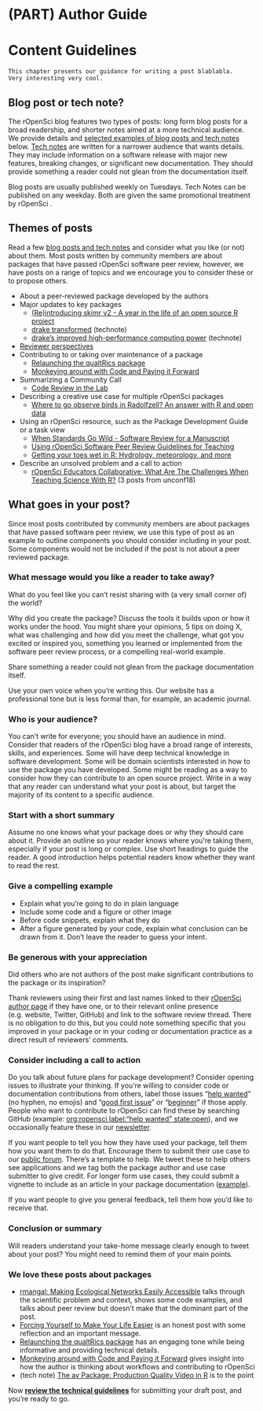 #  (PART) Author Guide {-}

# Content Guidelines {#content}

```block
This chapter presents our guidance for writing a post blablabla.
Very interesting very cool.
```

## Blog post or tech note? {#postornote}

The rOpenSci blog features two types of posts: long form blog posts for a broad readership, and shorter notes aimed at a more technical audience. We provide details and [selected examples of blog posts and tech notes](#postthemes) below. [Tech notes](https://ropensci.org/technotes/) are written for a narrower audience that wants details. They may include information on a software release with major new features, breaking changes, or significant new documentation. They should provide something a reader could not glean from the documentation itself.

Blog posts are usually published weekly on Tuesdays. Tech Notes can be published on any weekday. Both are given the same promotional treatment by rOpenSci <link to Ch4 Publication and promotion of your post>.


## Themes of posts {#postthemes}

Read a few [blog posts and tech notes](https://ropensci.org/archive/) and consider what you like (or not) about them. Most posts written by community members are about packages that have passed rOpenSci software peer review, however, we have posts on a range of topics and we encourage you to consider these or to propose others.

*   About a peer-reviewed package developed by the authors
*   Major updates to key packages
    *   [(Re)introducing skimr v2 - A year in the life of an open source R project](https://ropensci.org/blog/2019/10/29/skimrv2/)
    *   [drake transformed](https://ropensci.org/technotes/2019/03/18/drake-700/) (technote)
    *   [drake's improved high-performance computing power](https://ropensci.org/technotes/2018/05/18/drake-hpc/) (technote)
*   [Reviewer perspectives](https://ropensci.org/tags/reviewer/)
*   Contributing to or taking over maintenance of a package
    *   [Relaunching the qualtRics package](https://ropensci.org/blog/2019/04/30/qualtrics-relaunch/)
    *   [Monkeying around with Code and Paying it Forward](https://ropensci.org/blog/2018/04/20/monkeydo/)
*   Summarizing a Community Call
    *   [Code Review in the Lab](https://ropensci.org/blog/2018/11/29/codereview/)
*   Describing a creative use case for multiple rOpenSci packages
    *   [Where to go observe birds in Radolfzell? An answer with R and open data](https://ropensci.org/blog/2018/08/14/where-to-bird/)
*   Using an rOpenSci resource, such as the Package Development Guide or a task view
    *   [When Standards Go Wild - Software Review for a Manuscript](https://ropensci.org/blog/2019/04/18/wild-standards/)
    *   [Using rOpenSci Software Peer Review Guidelines for Teaching](https://ropensci.org/blog/2019/08/27/software-peer-review-guidelines-for-teaching/)
    *   [Getting your toes wet in R: Hydrology, meteorology, and more](https://ropensci.org/blog/2019/04/02/hydrology-task-view/)
*   Describe an unsolved problem and a call to action
    *   [rOpenSci Educators Collaborative: What Are The Challenges When Teaching Science With R?](https://ropensci.org/blog/2018/07/24/educollab-challenges/) (3 posts from unconf18)


## What goes in your post?

Since most posts contributed by community members are about packages that have passed software peer review, we use this type of post as an example to outline components you should consider including in your post. Some components would not be included if the post is not about a peer reviewed package.

### What message would you like a reader to take away?

What do you feel like you can’t resist sharing with (a very small corner of) the world?

Why did you create the package? Discuss the tools it builds upon or how it works under the hood. You might share your opinions, 5 tips on doing X, what was challenging and how did you meet the challenge, what got you excited or inspired you, something you learned or implemented from the software peer review process, or a compelling real-world example.

Share something a reader could not glean from the package documentation itself.

Use your own voice when you’re writing this. 
Our website has a professional tone but is less formal than, for example, an academic journal.

### Who is your audience?

You can’t write for everyone; you should have an audience in mind. Consider that readers of the rOpenSci blog have a broad range of interests, skills, and experiences. Some will have deep technical knowledge in software development. Some will be domain scientists interested in how to use the package you have developed. Some might be reading as a way to consider how they can contribute to an open source project. Write in a way that any reader can understand what your post is about, but target the majority of its content to a specific audience.

### Start with a short summary

Assume no one knows what your package does or why they should care about it. Provide an outline so your reader knows where you’re taking them, especially if your post is long or complex. Use short headings to guide the reader. A good introduction helps potential readers know whether they want to read the rest.

### Give a compelling example

*   Explain what you’re going to do in plain language
*   Include some code and a figure or other image
*   Before code snippets, explain what they do
*   After a figure generated by your code, explain what conclusion can be drawn from it. Don’t leave the reader to guess your intent.

### Be generous with your appreciation

Did others who are not authors of the post make significant contributions to the package or its inspiration?

Thank reviewers using their first and last names linked to their [rOpenSci author page](https://ropensci.org/authors/) if they have one, or to their relevant online presence (e.g. website, Twitter, GitHub) and link to the software review thread. There is no obligation to do this, but you could note something specific that you improved in your package or in your coding or documentation practice as a direct result of reviewers’ comments.

### Consider including a call to action

Do you talk about future plans for package development? Consider opening issues to illustrate your thinking. If you’re willing to consider code or documentation contributions from others, label those issues “[help wanted](https://github.com/search?q=org%3Aropensci+label%3A%22help+wanted%22+state%3Aopen&type=Issues)” (no hyphen, no emojis) and “[good first issue](https://github.com/search?q=org%3Aropensci+label%3A%22good+first+issue%22+state%3Aopen&type=Issues)” or “[beginner](https://github.com/search?q=org%3Aropensci+label%3A%22beginner%22+state%3Aopen&type=Issues)” if those apply. People who want to contribute to rOpenSci can find these by searching GitHub (example: [org:ropensci label:"help wanted" state:open](https://github.com/search?q=org%3Aropensci+label%3A%22help+wanted%22+state%3Aopen&type=Issues)), and we occasionally feature these in our [newsletter](https://news.ropensci.org/).

If you want people to tell you how they have used your package, tell them how you want them to do that. Encourage them to submit their use case to our [public forum](https://discuss.ropensci.org/c/usecases). There’s a template to help. We tweet these to help others see applications and we tag both the package author and use case submitter to give credit. For longer form use cases, they could submit a vignette to include as an article in your package documentation ([example](https://docs.ropensci.org/cyphr/articles/data.html)).

If you want people to give you general feedback, tell them how you’d like to receive that.

### Conclusion or summary

Will readers understand your take-home message clearly enough to tweet about your post? You might need to remind them of your main points.

### We love these posts about packages

*   [rmangal: Making Ecological Networks Easily Accessible](https://ropensci.org/blog/2019/10/21/rmangal/) talks through the scientific problem and context, shows some code examples, and talks about peer review but doesn't make that the dominant part of the post.
*   [Forcing Yourself to Make Your Life Easier](https://ropensci.org/blog/2018/04/12/ijtiff/) is an honest post with some reflection and an important message.
*   [Relaunching the qualtRics package](https://ropensci.org/blog/2019/04/30/qualtrics-relaunch/) has an engaging tone while being informative and providing technical details.
*   [Monkeying around with Code and Paying it Forward](https://ropensci.org/blog/2018/04/20/monkeydo/) gives insight into how the author is thinking about workflows and contributing to rOpenSci
*   (tech note) [The av Package: Production Quality Video in R](https://ropensci.org/technotes/2018/10/06/av-release/) is to the point

Now **[review the technical guidelines](#technical)** for submitting your draft post, and you’re ready to go.